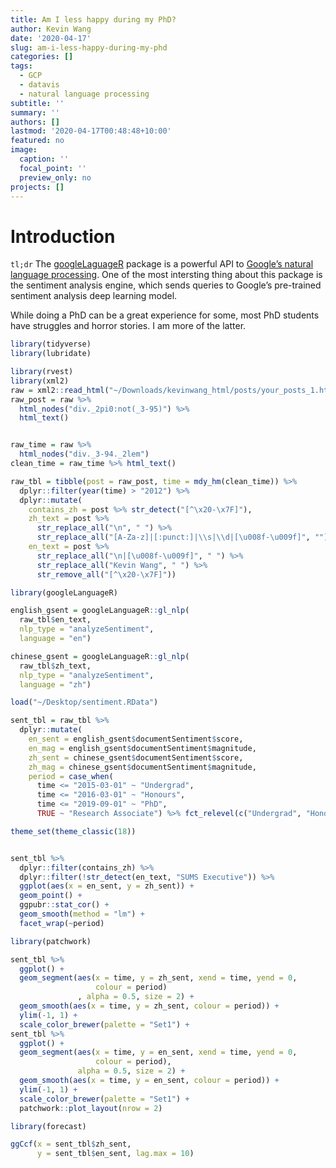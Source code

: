 ```yaml
---
title: Am I less happy during my PhD?
author: Kevin Wang
date: '2020-04-17'
slug: am-i-less-happy-during-my-phd
categories: []
tags:
  - GCP
  - datavis
  - natural language processing
subtitle: ''
summary: ''
authors: []
lastmod: '2020-04-17T00:48:48+10:00'
featured: no
image:
  caption: ''
  focal_point: ''
  preview_only: no
projects: []
---
```


# Introduction 

`tl;dr` The [googleLaguageR](https://github.com/ropensci/googleLanguageR) package is a powerful API to [Google's natural language processing](https://cloud.google.com/natural-language). One of the most intersting thing about this package is the sentiment analysis engine, which sends queries to Google's pre-trained sentiment analysis deep learning model. 

While doing a PhD can be a great experience for some, most PhD students have struggles and horror stories. I am more of the latter. 




```r
library(tidyverse)
library(lubridate)
```



```r
library(rvest)
library(xml2)
raw = xml2::read_html("~/Downloads/kevinwang_html/posts/your_posts_1.html")
raw_post = raw %>%
  html_nodes("div._2pi0:not(_3-95)") %>%
  html_text()


raw_time = raw %>% 
  html_nodes("div._3-94._2lem")
clean_time = raw_time %>% html_text()
```

```r
raw_tbl = tibble(post = raw_post, time = mdy_hm(clean_time)) %>% 
  dplyr::filter(year(time) > "2012") %>% 
  dplyr::mutate(
    contains_zh = post %>% str_detect("[^\x20-\x7F]"),
    zh_text = post %>% 
      str_replace_all("\n", " ") %>% 
      str_replace_all("[A-Za-z]|[:punct:]|\\s|\\d|[\u008f-\u009f]", ""),
    en_text = post %>% 
      str_replace_all("\n|[\u008f-\u009f]", " ") %>% 
      str_replace_all("Kevin Wang", " ") %>% 
      str_remove_all("[^\x20-\x7F]"))
```



```r
library(googleLanguageR)

english_gsent = googleLanguageR::gl_nlp(
  raw_tbl$en_text,
  nlp_type = "analyzeSentiment",
  language = "en")

chinese_gsent = googleLanguageR::gl_nlp(
  raw_tbl$zh_text,
  nlp_type = "analyzeSentiment",
  language = "zh")
```


<!-- ```{r} -->
<!-- save(english_gsent, chinese_gsent, file = "~/Desktop/sentiment.RData") -->
<!-- ``` -->

```r
load("~/Desktop/sentiment.RData")
```


```r
sent_tbl = raw_tbl %>% 
  dplyr::mutate(
    en_sent = english_gsent$documentSentiment$score,
    en_mag = english_gsent$documentSentiment$magnitude,
    zh_sent = chinese_gsent$documentSentiment$score,
    zh_mag = chinese_gsent$documentSentiment$magnitude,
    period = case_when(
      time <= "2015-03-01" ~ "Undergrad",
      time <= "2016-03-01" ~ "Honours",
      time <= "2019-09-01" ~ "PhD",
      TRUE ~ "Research Associate") %>% fct_relevel(c("Undergrad", "Honours", "PhD", "Research Associate")))
```


```r
theme_set(theme_classic(18))


sent_tbl %>% 
  dplyr::filter(contains_zh) %>% 
  dplyr::filter(!str_detect(en_text, "SUMS Executive")) %>% 
  ggplot(aes(x = en_sent, y = zh_sent)) +
  geom_point() +
  ggpubr::stat_cor() +
  geom_smooth(method = "lm") +
  facet_wrap(~period)
```


```r
library(patchwork)

sent_tbl %>% 
  ggplot() +
  geom_segment(aes(x = time, y = zh_sent, xend = time, yend = 0,
                   colour = period)
               , alpha = 0.5, size = 2) +
  geom_smooth(aes(x = time, y = zh_sent, colour = period)) +
  ylim(-1, 1) +
  scale_color_brewer(palette = "Set1") +
sent_tbl %>% 
  ggplot() +
  geom_segment(aes(x = time, y = en_sent, xend = time, yend = 0,
                   colour = period), 
               alpha = 0.5, size = 2) + 
  geom_smooth(aes(x = time, y = en_sent, colour = period)) +
  ylim(-1, 1) +
  scale_color_brewer(palette = "Set1") +
  patchwork::plot_layout(nrow = 2) 
```


```r
library(forecast)

ggCcf(x = sent_tbl$zh_sent, 
      y = sent_tbl$en_sent, lag.max = 10)
```





<!-- # Loading data from html -->
<!-- ```{r} -->
<!-- raw = fromJSON("~/Downloads/kevinwang_json_2/posts/your_posts_1.json", flatten = TRUE) %>% -->
<!--   janitor::clean_names() %>% -->
<!--   as_tibble() -->
<!-- ``` -->


<!-- ```{r} -->
<!-- text_only = raw %>% dplyr::select(timestamp, data) %>% -->
<!--   tidyr::unnest(data) %>% -->
<!--   dplyr::mutate( -->
<!--     timestamp = as.Date(as.POSIXct(timestamp, origin="1970-01-01"))) %>% -->
<!--   dplyr::filter(timestamp >= "2012-02-01", -->
<!--                 !str_detect(post, "birthday")) -->
<!-- ``` -->

<!-- ```{r} -->
<!-- text_only$post[2] -->
<!-- ``` -->


<!-- ```{r} -->
<!-- text_only %>% -->
<!--   group_by(timestamp) %>% -->
<!--   tally() %>% -->
<!--   ggplot(aes(x = timestamp, y = n)) + -->
<!--   geom_path() -->
<!-- ``` -->


<!-- ```{r} -->
<!-- library(googleLanguageR) -->
<!-- g_raw = googleLanguageR::gl_nlp(text_only$post, -->
<!--                                 nlp_type = "analyzeSentiment", -->
<!--                                 language = "en") -->


<!-- g_sent = bind_cols(text_only, g_raw$documentSentiment) -->

<!-- g_sent %>% -->
<!--   dplyr::mutate(phd = timestamp >= "2016-03-01") %>% -->
<!--   ggplot(aes(x = timestamp, y = score)) + -->
<!--   geom_point(aes(size = magnitude)) + -->
<!--   geom_smooth(aes(group = phd, colour = phd), method = "loess") -->

<!-- g_sent %>% -->
<!--   dplyr::mutate( -->
<!--     phd = timestamp >= "2016-03-01") %>% -->
<!--   ggplot(aes(x = timestamp, y = magnitude)) + -->
<!--   geom_path() + -->
<!--   geom_smooth(aes(group = phd, colour = phd), method = "loess") -->
<!-- ``` -->


<!-- ```{r} -->
<!-- library(sentimentr) -->
<!-- library(furrr) -->
<!-- plan(multisession, workers = 5) -->

<!-- r_sent = text_only %>% -->
<!--   dplyr::mutate( -->
<!--     r_sent = furrr::future_map_dbl(post, ~ sentiment_by(.x)$ave_sentiment)) -->
<!-- ``` -->


<!-- ```{r} -->
<!-- r_sent %>% -->
<!--   dplyr::mutate( -->
<!--     phd = timestamp >= "2016-03-01") %>% -->
<!--   ggplot(aes(x = timestamp, y = r_sent)) + -->
<!--   geom_path() + -->
<!--   geom_smooth(aes(group = phd, colour = phd), method = "loess") -->
<!-- ``` -->

<!-- ```{r} -->
<!-- set.seed(123) -->

<!-- r_sent_clust = r_sent %>% -->
<!--   dplyr::filter(timestamp >= "2016-03-01") %>% -->
<!--   dplyr::mutate(kmeans = kmeans(x = r_sent, centers = 2)$cluster) -->



<!-- library(patchwork) -->

<!-- r_sent %>% -->
<!--   dplyr::mutate( -->
<!--     period = case_when( -->
<!--       timestamp <= "2015-03-01" ~ "Undergrad", -->
<!--       timestamp <= "2016-03-01" ~ "Honours", -->
<!--       timestamp <= "2019-09-01" ~ "PhD", -->
<!--       TRUE ~ "Research Associate", -->
<!--       ) %>% fct_relevel(c("Undergrad", "Honours", "PhD", "Research Associate")) -->
<!--   ) %>% -->
<!--   group_by(period, year_month =  ymd(timestamp, truncated = 1)) %>% -->
<!--   tally() %>% -->
<!--   ggplot(aes(x = year_month, y = n, colour = period)) + -->
<!--   geom_point() + -->
<!--   theme(axis.text.x = element_text(angle = 90)) + -->
<!--   labs(x = "Time", -->
<!--        y = "", -->
<!--        title = "Number of posts per month") + -->
<!--   scale_color_brewer(palette = "Set1") + -->
<!--   theme_classic(18) + -->
<!--   r_sent %>% -->
<!--   dplyr::mutate( -->
<!--     period = case_when( -->
<!--       timestamp <= "2015-03-01" ~ "Undergrad", -->
<!--       timestamp <= "2016-03-01" ~ "Honours", -->
<!--       timestamp <= "2019-09-01" ~ "PhD", -->
<!--       TRUE ~ "Research Associate", -->
<!--       ) %>% fct_relevel(c("Undergrad", "Honours", "PhD", "Research Associate")), -->
<!--     post_length = purrr::map_int(post, str_length) -->
<!--   ) %>% -->
<!--   group_by(period, year_month =  ymd(timestamp, truncated = 1)) %>% -->
<!--   summarise(mean_post_length = mean(post_length)) %>% -->
<!--   ggplot(aes(x = year_month, y = mean_post_length, colour = period)) + -->
<!--   geom_point() + -->
<!--   theme(axis.text.x = element_text(angle = 90)) + -->
<!--   labs(x = "Time", -->
<!--        y = "", -->
<!--        title = "Avg. length of post") + -->
<!--   scale_color_brewer(palette = "Set1") + -->
<!--   theme_classic(18) + -->
<!--   r_sent %>% -->
<!--   dplyr::mutate( -->
<!--     period = case_when( -->
<!--       timestamp <= "2015-03-01" ~ "Undergrad", -->
<!--       timestamp <= "2016-03-01" ~ "Honours", -->
<!--       timestamp <= "2019-09-01" ~ "PhD", -->
<!--       TRUE ~ "Research Associate", -->
<!--       ) %>% fct_relevel(c("Undergrad", "Honours", "PhD", "Research Associate")) -->
<!--   ) %>% -->
<!--   ggplot(aes(x = timestamp, y = r_sent)) + -->
<!--   geom_path() + -->
<!--   geom_smooth(aes(group = period, colour = period), method = "loess") + -->
<!--   labs(x = "Time", -->
<!--        y = "", -->
<!--        title = "`sentimentr` sentiment scoring") + -->
<!--   scale_color_brewer(palette = "Set1") + -->
<!--   theme_classic(18) + -->
<!--   patchwork::plot_layout(nrow = 3) -->
<!--   # geom_rug(data = r_sent_clust, aes(colour = factor(kmeans))) -->
<!-- ``` -->


